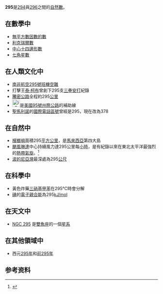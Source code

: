 {{noteTA|G1=Math}}
{{整数
| 质因数分解 =<math>5 \times 59</math>
| 罗马数字 = CCXCV
}}
'''295'''是[[294|294]]與[[296|296]]之間的[[自然數|自然數]]。

== 在數學中 ==
{{數字性質|use math=yes}}
*[[無平方數因數的數|無平方數因數的數]]
*[[利克瑞爾數|利克瑞爾數]]
*[[中心多邊形數|中心十四邊形數]]
*[[七角星數|七角星數]]

== 在人類文化中 ==
*[[南非航空295號班機空難|南非航空295號班機空難]]
*打擊王[[泰·柯布|泰·柯布]]曾創下295支[[三壘安打|三壘安打]]紀錄
*[[騰密公路|騰密公路]]全程約295[[公里|公里]]
*[[File:i-295.svg|25px]]是[[美國|美國]][[95號州際公路|95號州際公路]]的補助線
*[[聖馬利諾|聖馬利諾]]的[[國際電話區號|國際電話區號]]曾經是295，現在改為378

== 在自然中 ==
*[[檳榔嶼|檳榔嶼]]面積295[[平方公里|平方公里]]，是[[馬來西亞|馬來西亞]]第四大島
*[[颶風琳達|颶風琳達]]中心持續風力達295公里每[[小時|小時]]，是有紀錄以來在東北太平洋最強烈的[[熱帶氣旋|熱帶氣旋]]。<ref>{{cite web |author=Max Mayfield |date=1997-10-25 |title=Hurricane Linda Tropical Cyclone Report |publisher=National Hurricane Center |accessdate=2013-12-11 |url=http://www.nhc.noaa.gov/1997linda.html |archivedate=2013-10-22 |deadurl=no |archiveurl=https://web.archive.org/web/20131022170931/http://www.nhc.noaa.gov/1997linda.html }}</ref>
*[[波的尼亞灣|波的尼亞灣]]最深處為295[[公尺|公尺]]

== 在科學中 ==
*黃色炸藥[[三硝基甲苯|三硝基甲苯]]在295℃時會分解
*[[碘|碘]]的[[電子親合能|電子親合能]]為295[[焦耳每摩爾|kJ/mol]]

== 在天文中 ==
*[[NGC_295|NGC 295]] 是[[雙魚座|雙魚座]]的一個[[星系|星系]]

== 在其他領域中 ==
*西元[[295年|295年]]和[[前295年|前295年]]
==参考资料==
{{reflist}}